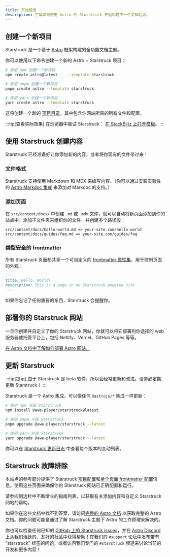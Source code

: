 ```yaml
---
title: 开始使用
description: 了解如何使用 Astro 的 Starstruck 开始构建下一个文档站点。
---
```



## 创建一个新项目

Starstruck 是一个基于 [Astro](https://astro.build) 框架构建的全功能文档主题。

你可以使用以下命令创建一个新的 Astro + Starstruck 项目：

<Tabs>
<TabItem label="npm">

```sh
# 使用 npm 创建一个新项目
npm create astro@latest -- --template starstruck
```

</TabItem>
<TabItem label="pnpm">

```sh
# 使用 pnpm 创建一个新项目
pnpm create astro --template starstruck
```

</TabItem>
<TabItem label="Yarn">

```sh
# 使用 yarn 创建一个新项目
yarn create astro --template starstruck
```

</TabItem>
</Tabs>

这将创建一个新的 [项目目录](/zh/guides/project-structure/)，其中包含你网站所需的所有文件和配置。

:::tip[查看实际效果]
在浏览器中尝试 Starstruck：
[在 StackBlitz 上打开模板](https://stackblitz.com/github/withastro/starstruck/tree/main/examples/basics)。
:::

## 使用 Starstruck 创建内容

Starstruck 已经准备好让你添加新的内容，或者将你现有的文件带过来！

### 文件格式

Starstruck 支持使用 Markdown 和 MDX 来编写内容。（你可以通过安装实验性的 [Astro Markdoc 集成](https://docs.astro.build/en/guides/integrations-guide/markdoc/) 来添加对 Markdoc 的支持。）

### 添加页面

在 `src/content/docs/` 中创建 `.md` 或 `.mdx` 文件，就可以自动将新页面添加到你的站点中。添加子文件夹来组织你的文件，并创建多个路径段：

```
src/content/docs/hello-world.md => your-site.com/hello-world
src/content/docs/guides/faq.md => your-site.com/guides/faq
```

### 类型安全的 frontmatter

所有 Starstruck 页面都共享一个可自定义的 [frontmatter 属性集](/zh/reference/frontmatter/)，用于控制页面的外观：

```md
---
title: Hello, World!
description: This is a page in my Starstruck-powered site
---
```

如果你忘记了任何重要的东西，Starstruck 会提醒你。

## 部署你的 Starstruck 网站

一旦你创建并自定义了你的 Starstruck 网站，你就可以将它部署到你选择的 web 服务器或托管平台上，包括 Netlify、Vercel、GitHub Pages 等等。

[在 Astro 文档中了解如何部署 Astro 网站。](https://docs.astro.build/zh-cn/guides/deploy/)

## 更新 Starstruck

:::tip[提示]
由于 Starstruck 是 beta 软件，所以会经常更新和改进。请务必定期更新 Starstruck！
:::

Starstruck 是一个 Astro 集成，可以像任何 `@astrojs/*` 集成一样更新：

<Tabs>
<TabItem label="npm">

```sh
# 使用 npm 升级 Starstruck
npm install @awe-player/starstruck@latest
```

</TabItem>
<TabItem label="pnpm">

```sh
# 使用 pnpm 升级 Starstruck
pnpm upgrade @awe-player/starstruck --latest
```

</TabItem>
<TabItem label="Yarn">

```sh
# 使用 yarn 升级 Starstruck
yarn upgrade @awe-player/starstruck --latest
```

</TabItem>
</Tabs>

你可以在 [Starstruck 更新日志](https://github.com/withastro/starstruck/blob/main/packages/starstruck/CHANGELOG.md) 中查看每个版本的变动列表。

## Starstruck 故障排除

本站点的参考部分提供了 Starstruck [项目配置](/zh/reference/configuration/)和[单个页面 frontmatter 配置](/zh/reference/frontmatter/)信息。使用这些页面来确保你的 Starstruck 网站已正确配置和运行。

请参阅侧边栏中不断增长的指南列表，以获取有关添加内容和自定义 Starstruck 网站的帮助。

如果你在这些文档中找不到答案，请访问[完整的 Astro 文档](https://docs.astro.build) 以获取完整的 Astro 文档。你的问题可能是通过了解 Starstruck 主题下 Astro 的工作原理来解决的。

你也可以检查任何已知的 [GitHub 上的 Starstruck issues](https://github.com/withastro/starstruck/issues)，并在 [Astro Discord](https://astro.build/chat/) 上从我们活跃的、友好的社区中获得帮助！在我们的 `#support` 论坛中发布带有 “starstruck” 标签的问题，或者访问我们专门的 `#starstruck` 频道来讨论当前的开发和更多内容！
